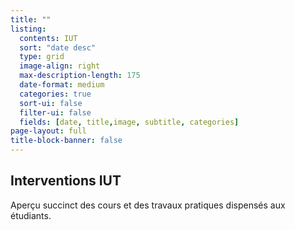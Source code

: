 ```yaml
---
title: ""
listing:
  contents: IUT
  sort: "date desc"
  type: grid
  image-align: right
  max-description-length: 175
  date-format: medium
  categories: true
  sort-ui: false
  filter-ui: false
  fields: [date, title,image, subtitle, categories]
page-layout: full
title-block-banner: false
---
```




## Interventions IUT
  
  

Aperçu succinct des cours et des travaux pratiques dispensés aux étudiants.  
